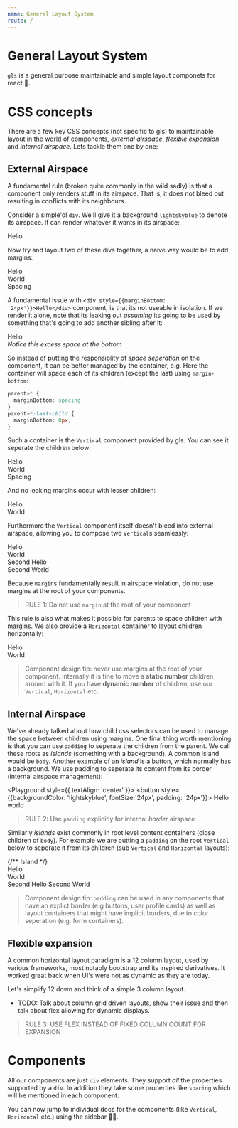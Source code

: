 ```yaml
---
name: General Layout System
route: /
---
```



# General Layout System
`gls` is a general purpose maintainable and simple layout componets for react 🌹. 

# CSS concepts
There are a few key CSS concepts (not specific to gls) to maintainable layout in the world of components, *external airspace*, *flexible expansion* and *internal airspace*. Lets tackle them one by one: 

## External Airspace
A fundamental rule (broken quite commonly in the wild sadly) is that a component only renders stuff in its airspace. That is, it does not bleed out resulting in conflicts with its neighbours. 

Consider a simple'ol `div`. We'll give it a background `lightskyblue` to denote its airspace. It can render whatever it wants in its airspace: 

<Playground>
  <div style={{backgroundColor: 'lightskyblue'}}>Hello</div>
</Playground>

Now try and layout two of these divs together, a naive way would be to add margins:  

<Playground>
  <div style={{backgroundColor: "lightskyblue", marginBottom: '24px'}}>Hello</div>
  <div style={{backgroundColor: "lightpink", marginBottom: '24px'}}>World</div>
  <div style={{backgroundColor: "darkorange"}}>Spacing</div>
</Playground>

A fundamental issue with `<div style={{marginBottom: '24px'}}>Hello</div>` component, is that its not useable in isolation. If we render it alone, note that its leaking out *assuming* its going to be used by something that's going to add another sibling after it: 

<Playground>
  <div style={{backgroundColor: "lightskyblue", marginBottom: '24px'}}>Hello</div>
  <i style={{position:'absolute', bottom:'0px', color: 'lightgrey', textAlign: 'center'}}>Notice this excess space at the bottom</i>
</Playground>

So instead of putting the responsiblity of *space seperation* on the component, it can be better managed by the container, e.g. Here the container will space each of its children (except the last) using `margin-bottom`: 

```css
parent>* {
  marginBottom: spacing
}
parent>*:last-child {
  marginBottom: 0px,
}
```

Such a container is the `Vertical` component provided by gls. You can see it seperate the children below:

<Playground>
  <Vertical>
    <div style={{backgroundColor: "lightskyblue"}}>Hello</div>
    <div style={{backgroundColor: "lightpink"}}>World</div>
    <div style={{backgroundColor: "darkorange"}}>Spacing</div>
  </Vertical>
</Playground>

And no leaking margins occur with lesser children:

<Playground>
  <Vertical>
    <div style={{backgroundColor: "lightskyblue"}}>Hello</div>
    <div style={{backgroundColor: "lightpink"}}>World</div>
  </Vertical>
</Playground>

Furthermore the `Vertical` component itself doesn't bleed into external airspace, allowing you to compose two `Vertical`s seamlessly: 

<Playground>
  <Vertical>
    <Vertical>
      <div style={{backgroundColor: "lightskyblue"}}>Hello</div>
      <div style={{backgroundColor: "lightpink"}}>World</div>
    </Vertical>
    <Vertical>
      <div style={{backgroundColor: "lightskyblue"}}>Second Hello</div>
      <div style={{backgroundColor: "lightpink"}}>Second World</div>
    </Vertical>
  </Vertical>
</Playground>

Because `margin`s fundamentally result in airspace violation, do not use margins at the root of your components.

> RULE 1: Do not use `margin` at the root of your component

This rule is also what makes it possible for parents to space children with margins. We also provide a `Horizontal` container to layout children horizontally: 

<Playground>
  <Horizontal>
    <div style={{backgroundColor: "lightskyblue"}}>Hello</div>
    <div style={{backgroundColor: "lightpink"}}>World</div>
  </Horizontal>
</Playground>

> Component design tip: never use margins at the root of your component. Internally it is fine to move a **static number** children around with it. If you have **dynamic number** of children, use our `Vertical`, `Horizontal` etc. 

## Internal Airspace

We've already talked about how child css selectors can be used to manage the space between children using margins. One final thing worth mentioning is that you can use `padding` to seperate the children from the parent. We call these roots as *islands* (something with a background). A common island would be `body`. Another example of an *island* is a button, which normally has a background. We use padding to seperate its content from its border (internal airspace management):

<Playground style={{ textAlign: 'center' }}>
  <button style={{backgroundColor: 'lightskyblue', fontSize:'24px', padding: '24px'}}>
    Hello world
  </button>
</Playground>

> RULE 2: Use `padding` explicitly for internal *border* airspace

Similarly *islands* exist commonly in root level content containers (close children of `body`). For example we are putting a `padding` on the root `Vertical` below to seperate it from its children (sub `Vertical` and `Horizontal` layouts):

<Playground>
  {/** Island */}
  <Vertical style={{ padding: '24px' }}>
    <Vertical>
      <div style={{backgroundColor: "lightskyblue"}}>Hello</div>
      <div style={{backgroundColor: "lightpink"}}>World</div>
    </Vertical>
    <Horizontal>
      <Flex style={{backgroundColor: "lightskyblue"}}>Second Hello</Flex>
      <Flex style={{backgroundColor: "lightpink"}}>Second World</Flex>
    </Horizontal>
  </Vertical>
</Playground>

> Component design tip: `padding` can be used in any components that have an explict border (e.g buttons, user profile cards) as well as layout containers that might have implicit borders, due to color seperation (e.g. form containers).

## Flexible expansion

A common horizontal layout paradigm is a 12 column layout, used by various frameworks, most notably bootstrap and its inspired derivatives. It worked great back when UI's were not as dynamic as they are today. 

Let's simplify 12 down and think of a simple 3 column layout. 



* TODO: Talk about column grid driven layouts, show their issue and then talk about flex allowing for dynamic displays. 

> RULE 3: USE FLEX INSTEAD OF FIXED COLUMN COUNT FOR EXPANSION

# Components
All our components are just `div` elements. They support *all* the properties supported by a `div`. In addition they take some properties like `spacing` which will be mentioned in each component. 

You can now jump to individual docs for the components (like `Vertical`, `Horizontal` etc.) using the sidebar 👍🏻.
